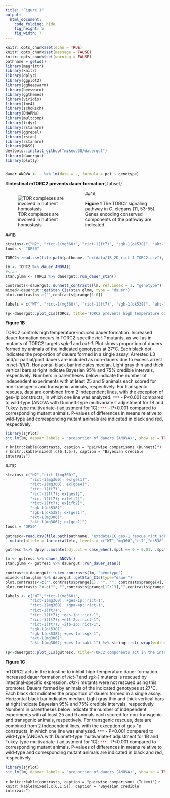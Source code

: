 ```yaml
---
title: "Figure 1"
output:
  html_document:
    code_folding: hide
    fig_height: 5
    fig_width: 7
---
```


```r
knitr::opts_chunk$set(echo = TRUE)
knitr::opts_chunk$set(message = FALSE)
knitr::opts_chunk$set(warning = FALSE)
pathname = getwd()
library(magrittr)
library(knitr)
library(dplyr)
library(ggplot2)
library(ggbeeswarm)
library(beeswarm)
library(ggthemes)
library(viridis)
library(lme4)
library(schoRsch)
library(DHARMa)
library(multcomp)
library(tidyr)
library(rstanarm)
library(ggrepel)
library(rstan)
library(rstanarm)
library(MASS)
devtools::install_github("mikeod38/dauergut")
library(dauergut)
library(plotly)


dauer_ANOVA <- . %>% lm(data = ., formula = pct ~ genotype)
```

#__Intestinal mTORC2 prevents dauer formation__{.tabset}

##1A
<div style="float: left; width: 50%;">

![TOR complexes are involved in nutrient homostasis](/Users/mikeod/git/projects/dauergut/figures/1A_TORC_model.png)
</div>

**Figure 1**
The TORC2 signaling pathway in C. elegans (11, 53-55). Genes encoding conserved components of the pathway are indicated. 

##1B 
```r
strains<-c("N2", "rict-1(mg360)", "rict-1(ft7)", "sgk-1(ok538)", "akt-1(mg306)", "akt-2", "pkc-2")
foods <- "OP50"

TORC2<-read.csv(file.path(pathname, "extdata/1B_2D_rict-1_TORC2.csv"), header=TRUE) %>% dauergut::format_dauer(p.dauer = "non") #including partial/pd as non-dauer due to excess zeros. 

lm <- TORC2 %>% dauer_ANOVA()
#stan
stan.glmm <- TORC2 %>% dauergut::run_dauer_stan()
```

```r
contrasts<-dauergut::dunnett_contrasts(lm, ref.index = 1, "genotype")
mixed<-dauergut::getStan_CIs(stan.glmm, type = "dauer")
plot.contrasts<-c("",contrasts$prange[1:6])

labels = c("WT", "rict-1(mg360)", "rict-1(ft7)", "sgk-1(ok538)", "akt-1(mg306)", "akt-2(ok393)", "pkc-2(ok328)") %>% stringr::str_wrap(width = 10)

(p<-dauergut::plot_CIs(TORC2, title='TORC2 prevents high temperature dauer formation', plot.contrasts, ypos = 1.075, type = "dauer", labels = labels))

```

**Figure 1B**

TORC2 controls high temperature-induced dauer formation. Increased dauer formation occurs in TORC2-specific _rict-1_ mutants, as well as in mutants of TORC2 targets _sgk-1_ and _akt-1_. Plot shows proportion of dauers formed by animals of the indicated genotypes at 27°C. Each black dot indicates the proportion of dauers formed in a single assay. Arrested L3 and/or partial/post dauers are included as non-dauers due to excess arrest in _rict-1(ft7)_. Horizontal black bar indicates median. Light gray thin and thick vertical bars at right indicate Bayesian 95% and 75% credible intervals, respectively. Numbers in parentheses below indicate the number of independent experiments with at least 25 and 9 animals each scored for non-transgenic and transgenic animals, respectively. For transgenic rescues, data are combined from 2 independent lines, with the exception of ges-1p constructs, in which one line was analyzed. <span style="color:black">`***`</span> - P<0.001 compared to wild-type (ANOVA with Dunnett-type multivariate-t adjustment for 1B and Tukey-type multivariate-t adjustment for 1C); <span style="color:red">`***`</span> - P<0.001 compared to corresponding mutant animals. P-values of differences in means relative to wild-type and corresponding mutant animals are indicated in black and red, respectively. 

```r
library(sjPlot)
sjt.lm(lm, depvar.labels = "proportion of dauers (ANOVA)", show.se = TRUE)
```

`r knitr::kable(contrasts, caption = "pairwise comparisons (Dunnett)")`
`r knitr::kable(mixed[,c(6,1:5)], caption = "Bayesian credible intervals")`

##1C

```r
strains<-c("N2","rict-1(mg360)",
           "rict-1(mg360); ex[ges1]",
           "rict-1(mg360); ex[gpa4]",
           "rict-1(ft7)",
           "rict-1(ft7); ex[ges1]",
           "rict-1(ft7); ex[elt2]",
           "rict-1(ft7); ex[ifb2]",
           "sgk-1(ok538)",
           "sgk-1(ok538); ex[ges1]",
           "akt-1(mg306)",
           "akt-1(mg306); ex[ges1]")
foods = "OP50"

gutresc<-read.csv(file.path(pathname, "extdata/1C_ges-1_rescue_rict_sgk.csv")) %>% dauergut::format_dauer(p.dauer = "non") %>% 
  mutate(allele = factor(allele, levels = c("WT","mg360","ft7","ok538","mg306")))

gutresc %<>% dplyr::mutate(adj.pct = case_when(.$pct == 0 ~ 0.01, .$pct == 1 ~ 0.99, TRUE ~ .$pct))

lm <- gutresc %>% dauer_ANOVA()
stan.glmm <- gutresc %>% dauergut::run_dauer_stan()


```

```r
contrasts<-dauergut::tukey_contrasts(lm, "genotype") 
mixed<-stan.glmm %>% dauergut::getStan_CIs(type="dauer")
plot.contrasts<-c("",contrasts$prange[1], "", "", contrasts$prange[4], "","","", contrasts$prange[8],"",contrasts$prange[10],"")
plot.contrasts.2<-c("", "",contrasts$prange[12:13],"",contrasts$prange[39:41],"", contrasts$prange[61],"", contrasts$prange[66])

labels <- c("WT","rict-1(mg360)",
           "rict-1(mg360); +ges-1p::rict-1",
           "rict-1(mg360); +gpa-4p::rict-1",
           "rict-1(ft7)",
           "rict-1(ft7); +ges-1p::rict-1",
           "rict-1(ft7); +elt-2p::rict-1",
           "rict-1(ft7); +ifb-2p::rict-1",
           "sgk-1(ok538)",
           "sgk-1(ok538); +ges-1p::sgk-1",
           "akt-1(mg306)",
           "akt-1(mg306); +ges-1p::akt-1") %>% stringr::str_wrap(width=10)

(p<-dauergut::plot_CIs(gutresc, title="TORC2 components act in the intestine to regulate dauer formation", plot.contrasts, plot.contrasts.2=plot.contrasts.2, ypos = 1.075,type = "dauer", offset = 0, labels = labels))
```

**Figure 1C** 

mTORC2 acts in the intestine to inhibit high-temperature dauer formation. Increased dauer formation of _rict-1_ and _sgk-1_ mutants is rescued by intestinal-specific expression. _akt-1_ mutants were not rescued using this promoter. Dauers formed by animals of the indicated genotypes at 27°C. Each black dot indicates the proportion of dauers formed in a single assay. Horizontal black bar indicates median. Light gray thin and thick vertical bars at right indicate Bayesian 95% and 75% credible intervals, respectively. Numbers in parentheses below indicate the number of independent experiments with at least 25 and 9 animals each scored for non-transgenic and transgenic animals, respectively. For transgenic rescues, data are combined from 2 independent lines, with the exception of ges-1p constructs, in which one line was analyzed. <span style="color:black">`***`</span> - P<0.001 compared to wild-type (ANOVA with Dunnett-type multivariate-t adjustment for 1B and Tukey-type multivariate-t adjustment for 1C); <span style="color:red">`***`</span> - P<0.001 compared to corresponding mutant animals. P-values of differences in means relative to wild-type and corresponding mutant animals are indicated in black and red, respectively. 

```r
library(sjPlot)
sjt.lm(lm, depvar.labels = "proportion of dauers (ANOVA)", show.se = TRUE)
```

`r knitr::kable(contrasts, caption = "pairwise comparisons (Tukey)")`
`r knitr::kable(mixed[,c(6,1:5)], caption = "Bayesian credible intervals")`

